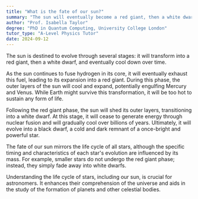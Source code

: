 ```yaml
---
title: "What is the fate of our sun?"
summary: "The sun will eventually become a red giant, then a white dwarf, and eventually cool down."
author: "Prof. Isabella Taylor"
degree: "PhD in Quantum Computing, University College London"
tutor_type: "A-Level Physics Tutor"
date: 2024-09-12
---
```


The sun is destined to evolve through several stages: it will transform into a red giant, then a white dwarf, and eventually cool down over time.

As the sun continues to fuse hydrogen in its core, it will eventually exhaust this fuel, leading to its expansion into a red giant. During this phase, the outer layers of the sun will cool and expand, potentially engulfing Mercury and Venus. While Earth might survive this transformation, it will be too hot to sustain any form of life.

Following the red giant phase, the sun will shed its outer layers, transitioning into a white dwarf. At this stage, it will cease to generate energy through nuclear fusion and will gradually cool over billions of years. Ultimately, it will evolve into a black dwarf, a cold and dark remnant of a once-bright and powerful star.

The fate of our sun mirrors the life cycle of all stars, although the specific timing and characteristics of each star's evolution are influenced by its mass. For example, smaller stars do not undergo the red giant phase; instead, they simply fade away into white dwarfs.

Understanding the life cycle of stars, including our sun, is crucial for astronomers. It enhances their comprehension of the universe and aids in the study of the formation of planets and other celestial bodies.
    